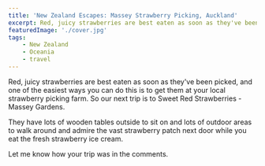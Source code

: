 ```yaml
---
title: 'New Zealand Escapes: Massey Strawberry Picking, Auckland'
excerpt: Red, juicy strawberries are best eaten as soon as they've been picked. One of the easiest ways to do this is to get them at your local strawberry picking farm
featuredImage: './cover.jpg'
tags:
    - New Zealand
    - Oceania
    - travel
---
```


Red, juicy strawberries are best eaten as soon as they've been picked, and one of the easiest ways you can do this is to get them at your local strawberry picking farm. So our next trip is to Sweet Red Strawberries - Massey Gardens.

<ImageGallery relativeDirectory={props.path} />

They have lots of wooden tables outside to sit on and lots of outdoor areas to walk around and admire the vast strawberry patch next door while you eat the fresh strawberry ice cream.

Let me know how your trip was in the comments.

